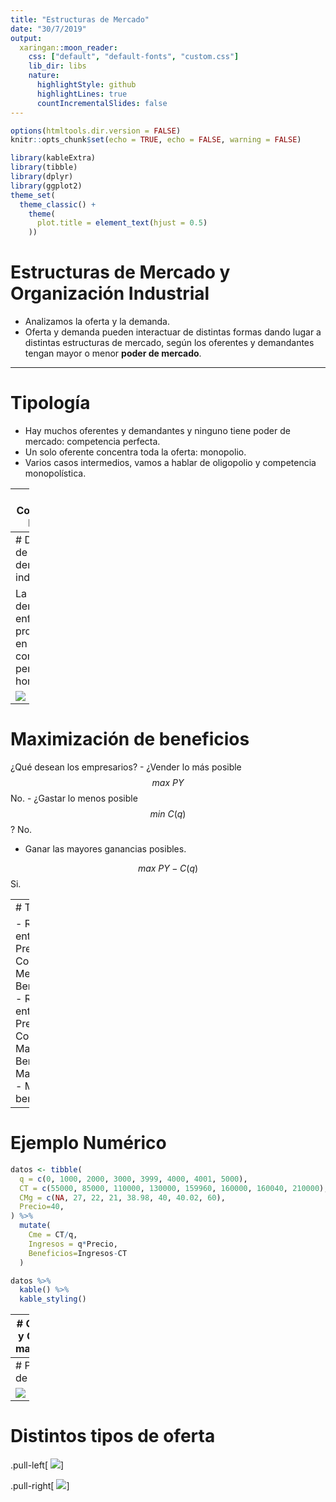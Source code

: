 ```yaml
---
title: "Estructuras de Mercado"
date: "30/7/2019"
output:
  xaringan::moon_reader:
    css: ["default", "default-fonts", "custom.css"]
    lib_dir: libs
    nature:
      highlightStyle: github
      highlightLines: true
      countIncrementalSlides: false
---
```


<style>

.center2 {
  margin: 0;
  position: absolute;
  top: 50%;
  left: 50%;
  -ms-transform: translate(-50%, -50%);
  transform: translate(-50%, -50%);
}

</style>

```r
options(htmltools.dir.version = FALSE)
knitr::opts_chunk$set(echo = TRUE, echo = FALSE, warning = FALSE)

library(kableExtra)
library(tibble)
library(dplyr)
library(ggplot2)
theme_set(
  theme_classic() + 
    theme(
      plot.title = element_text(hjust = 0.5)
    ))


```


# Estructuras de Mercado y Organización Industrial


- Analizamos la oferta y la demanda.
- Oferta y demanda pueden interactuar de distintas formas dando lugar a distintas estructuras de mercado, según los oferentes y demandantes tengan mayor o menor __poder de mercado__.


---

# Tipología

- Hay muchos oferentes y demandantes y ninguno tiene poder de mercado: competencia perfecta.
- Un solo oferente concentra toda la oferta: monopolio.
- Varios casos intermedios, vamos a hablar de oligopolio y competencia monopolística.

---
# Competencia Perfecta

Analizamos estos mercados y el comportamiento de las empresas en base a dos supuestos:

- Los actores están _atomizados_ y no concentran poder.
- Maximizan beneficios.

---
# Demanda de mercado y demanda individal

La curva de demanda que enfrentan los productores en compentencia perfecta es horizontal.

<img src="imgs/demanda_individual_mercado.png"/>

---
# Maximización de beneficios

¿Qué desean los empresarios? 
- ¿Vender lo más posible 
$$ max\ PY $$ No.
- ¿Gastar lo menos posible
$$ min\ C(q) $$ ? No.

- Ganar las mayores ganancias posibles. 

$$ max\ PY - C(q) $$ Si.



---
# Tabla

- Relación entre Precio, Costo Medio y Beneficios.
- Relación entre Precio, Costo Marginal y Beneficios Marginales.
- Máximo beneficio.
---

# Ejemplo Numérico

```r



datos <- tibble(
  q = c(0, 1000, 2000, 3000, 3999, 4000, 4001, 5000),
  CT = c(55000, 85000, 110000, 130000, 159960, 160000, 160040, 210000),
  CMg = c(NA, 27, 22, 21, 38.98, 40, 40.02, 60),
  Precio=40,
) %>% 
  mutate(
    Cme = CT/q,
    Ingresos = q*Precio,
    Beneficios=Ingresos-CT
  ) 

datos %>% 
  kable() %>%
  kable_styling()


```



---
# Oferta y Costo marginal

<img src="imgs/oferta_costo_margina.png"/>

---
# Punto de cierre

<img src="imgs/punto_de_cierre.png"/>
---

# Distintos tipos de oferta

.pull-left[
<img src="imgs/costos_constantes.png"/>
]

.pull-right[
<img src="imgs/costos_crecientes.png"/>
]
